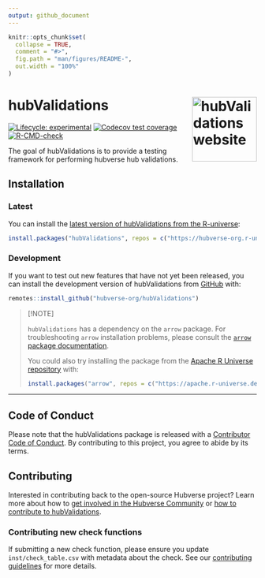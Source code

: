 ```yaml
---
output: github_document
---
```


<!-- README.md is generated from README.Rmd. Please edit that file -->

```r
knitr::opts_chunk$set(
  collapse = TRUE,
  comment = "#>",
  fig.path = "man/figures/README-",
  out.width = "100%"
)
```

# hubValidations <a href="https://hubverse-org.github.io/hubValidations/"><img src="man/figures/logo.png" align="right" height="131" alt="hubValidations website" /></a>

<!-- badges: start -->

[![Lifecycle: experimental](https://img.shields.io/badge/lifecycle-experimental-orange.svg)](https://lifecycle.r-lib.org/articles/stages.html#experimental)
[![Codecov test coverage](https://codecov.io/gh/hubverse-org/hubValidations/branch/main/graph/badge.svg)](https://app.codecov.io/gh/hubverse-org/hubValidations?branch=main)
[![R-CMD-check](https://github.com/hubverse-org/hubValidations/actions/workflows/R-CMD-check.yaml/badge.svg)](https://github.com/hubverse-org/hubValidations/actions/workflows/R-CMD-check.yaml)

<!-- badges: end -->

The goal of hubValidations is to provide a testing framework for performing hubverse hub validations.

## Installation

### Latest

You can install the [latest version of hubValidations from the R-universe](https://hubverse-org.r-universe.dev/hubValidations):

```r
install.packages("hubValidations", repos = c("https://hubverse-org.r-universe.dev", "https://cloud.r-project.org"))
```

### Development

If you want to test out new features that have not yet been released, you can install the development version of hubValidations from [GitHub](https://github.com/) with:

```r
remotes::install_github("hubverse-org/hubValidations")
```

> [!NOTE]
> 
> `hubValidations` has a dependency on the `arrow` package. For troubleshooting `arrow` installation problems, please consult the [`arrow` package documentation](https://arrow.apache.org/docs/r/#installation).
> 
> You could also try installing the package from the [Apache R Universe repository](https://apache.r-universe.dev) with:
> 
> ```r
> install.packages("arrow", repos = c("https://apache.r-universe.dev", "https://cran.r-project.org"))
> ```

***

## Code of Conduct

Please note that the hubValidations package is released with a [Contributor Code of Conduct](.github/CODE_OF_CONDUCT.md). By contributing to this project, you agree to abide by its terms.

## Contributing

Interested in contributing back to the open-source Hubverse project?
Learn more about how to [get involved in the Hubverse Community](https://docs.hubverse.io/en/latest/overview/contribute.html) or [how to contribute to hubValidations](.github/CONTRIBUTING.md).

### Contributing new check functions

If submitting a new check function, please ensure you update `inst/check_table.csv` with metadata about the check.
See our [contributing guidelines](.github/CONTRIBUTING.md) for more details.


